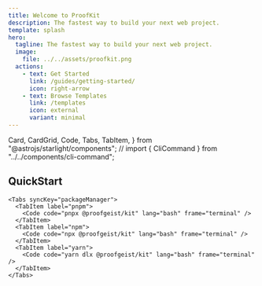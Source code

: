 ```yaml
---
title: Welcome to ProofKit
description: The fastest way to build your next web project.
template: splash
hero:
  tagline: The fastest way to build your next web project.
  image:
    file: ../../assets/proofkit.png
  actions:
    - text: Get Started
      link: /guides/getting-started/
      icon: right-arrow
    - text: Browse Templates
      link: /templates
      icon: external
      variant: minimal
---
```


  Card,
  CardGrid,
  Code,
  Tabs,
  TabItem,
} from "@astrojs/starlight/components";
// import { CliCommand } from "../../components/cli-command";

## QuickStart

    <Tabs syncKey="packageManager">
      <TabItem label="pnpm">
        <Code code="pnpx @proofgeist/kit" lang="bash" frame="terminal" />
      </TabItem>
      <TabItem label="npm">
        <Code code="npx @proofgeist/kit" lang="bash" frame="terminal" />
      </TabItem>
      <TabItem label="yarn">
        <Code code="yarn dlx @proofgeist/kit" lang="bash" frame="terminal" />
      </TabItem>
    </Tabs>
